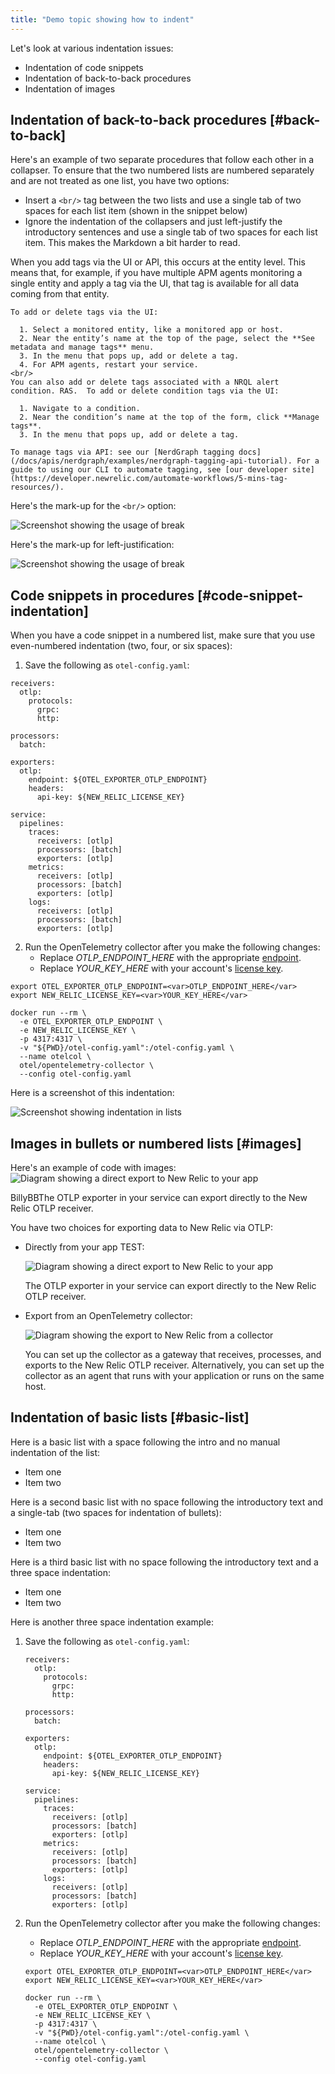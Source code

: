 ```yaml
---
title: "Demo topic showing how to indent"
---
```







Let's look at various indentation issues:

* Indentation of code snippets
* Indentation of back-to-back procedures
* Indentation of images

## Indentation of back-to-back procedures [#back-to-back]

Here's an example of two separate procedures that follow each other in a collapser. To ensure that the two numbered lists are numbered separately and are not treated as one list, you have two options:

  * Insert a `<br/>` tag between the two lists and use a single tab of two spaces for each list item (shown in the snippet below)
  * Ignore the indentation of the collapsers and just left-justify the introductory sentences and use a single tab of two spaces for each list item. This makes the Markdown a bit harder to read.

<CollapserGroup>
  <Collapser
    id="add-via-ui-api"
    title="Add tags via UI or API"
  >
    When you add tags via the UI or API, this occurs at the entity level. This means that, for example, if you have multiple APM agents monitoring a single entity and apply a tag via the UI, that tag is available for all data coming from that entity.

    To add or delete tags via the UI:

      1. Select a monitored entity, like a monitored app or host.
      2. Near the entity’s name at the top of the page, select the **See metadata and manage tags** menu.
      3. In the menu that pops up, add or delete a tag.
      4. For APM agents, restart your service.
    <br/>
    You can also add or delete tags associated with a NRQL alert condition. RAS.  To add or delete condition tags via the UI:

      1. Navigate to a condition.
      2. Near the condition’s name at the top of the form, click **Manage tags**.
      3. In the menu that pops up, add or delete a tag.

    To manage tags via API: see our [NerdGraph tagging docs](/docs/apis/nerdgraph/examples/nerdgraph-tagging-api-tutorial). For a guide to using our CLI to automate tagging, see [our developer site](https://developer.newrelic.com/automate-workflows/5-mins-tag-resources/).
  </Collapser>
</CollapserGroup>

Here's the mark-up for the `<br/>` option:


<img
  title="Screenshot showing the usage of break"
  alt="Screenshot showing the usage of break"
  src={indentInCollapserBR}
/>

Here's the mark-up for left-justification:

<img
  title="Screenshot showing the usage of break"
  alt="Screenshot showing the usage of break"
  src={indentInCollapserLeft}
/>

## Code snippets in procedures [#code-snippet-indentation]

When you have a code snippet in a numbered list, make sure that you use even-numbered indentation (two, four, or six spaces):

1. Save the following as `otel-config.yaml`:

  ```
  receivers:
    otlp:
      protocols:
        grpc:
        http:

  processors:
    batch:

  exporters:
    otlp:
      endpoint: ${OTEL_EXPORTER_OTLP_ENDPOINT}
      headers:
        api-key: ${NEW_RELIC_LICENSE_KEY}

  service:
    pipelines:
      traces:
        receivers: [otlp]
        processors: [batch]
        exporters: [otlp]
      metrics:
        receivers: [otlp]
        processors: [batch]
        exporters: [otlp]
      logs:
        receivers: [otlp]
        processors: [batch]
        exporters: [otlp]
  ```

2. Run the OpenTelemetry collector after you make the following changes:
   * Replace <var>OTLP_ENDPOINT_HERE</var> with the appropriate [endpoint](/docs/more-integrations/open-source-telemetry-integrations/opentelemetry/collector/opentelemetry-collector-basic#review-settings).
   * Replace <var>YOUR_KEY_HERE</var> with your account's [license key](https://one.newrelic.com/launcher/api-keys-ui.launcher).

  ```
  export OTEL_EXPORTER_OTLP_ENDPOINT=<var>OTLP_ENDPOINT_HERE</var>
  export NEW_RELIC_LICENSE_KEY=<var>YOUR_KEY_HERE</var>

  docker run --rm \
    -e OTEL_EXPORTER_OTLP_ENDPOINT \
    -e NEW_RELIC_LICENSE_KEY \
    -p 4317:4317 \
    -v "${PWD}/otel-config.yaml":/otel-config.yaml \
    --name otelcol \
    otel/opentelemetry-collector \
    --config otel-config.yaml
  ```

Here is a screenshot of this indentation:

<img
  title="Screenshot showing indentation in lists"
  alt="Screenshot showing indentation in lists"
  src={indentSnippetsInLists}
/>


## Images in bullets or numbered lists [#images]

Here's an example of code with images:
<img
  title="Diagram showing a direct export to New Relic to your app"
  alt="Diagram showing a direct export to New Relic to your app"
  src={nativeOtlpNoCollector}
/>

<figcaption>
  BillyBBThe OTLP exporter in your service can export directly to the New Relic OTLP receiver.
</figcaption>

You have two choices for exporting data to New Relic via OTLP:

* Directly from your app TEST:

  <img
    title="Diagram showing a direct export to New Relic to your app"
    alt="Diagram showing a direct export to New Relic to your app"
    src={nativeOtlpNoCollector}
  />

  <figcaption>
    The OTLP exporter in your service can export directly to the New Relic OTLP receiver.
  </figcaption>

* Export from an OpenTelemetry collector:

  <img
    title="Diagram showing the export to New Relic from a collector"
    alt="Diagram showing the export to New Relic from a collector"
    src={nativeOtlpWithCollector}
  />

  <figcaption>
    You can set up the collector as a gateway that receives, processes, and exports to the New Relic OTLP receiver. Alternatively, you can set up the collector as an agent that runs with your application or runs on the same host.
  </figcaption>

## Indentation of basic lists [#basic-list]

Here is a basic list with a space following the intro and no manual indentation of the list:

* Item one
* Item two

Here is a second basic list with no space following the introductory text and a single-tab (two spaces for indentation of bullets):
  * Item one
  * Item two

Here is a third basic list with no space following the introductory text and a three space indentation:
   * Item one
   * Item two

Here is another three space indentation example:

1. Save the following as `otel-config.yaml`:

   ```
   receivers:
     otlp:
       protocols:
         grpc:
         http:

   processors:
     batch:

   exporters:
     otlp:
       endpoint: ${OTEL_EXPORTER_OTLP_ENDPOINT}
       headers:
         api-key: ${NEW_RELIC_LICENSE_KEY}

   service:
     pipelines:
       traces:
         receivers: [otlp]
         processors: [batch]
         exporters: [otlp]
       metrics:
         receivers: [otlp]
         processors: [batch]
         exporters: [otlp]
       logs:
         receivers: [otlp]
         processors: [batch]
         exporters: [otlp]
   ```

2. Run the OpenTelemetry collector after you make the following changes:
   * Replace <var>OTLP_ENDPOINT_HERE</var> with the appropriate [endpoint](/docs/more-integrations/open-source-telemetry-integrations/opentelemetry/collector/opentelemetry-collector-basic#review-settings).
   * Replace <var>YOUR_KEY_HERE</var> with your account's [license key](https://one.newrelic.com/launcher/api-keys-ui.launcher).

   ```
   export OTEL_EXPORTER_OTLP_ENDPOINT=<var>OTLP_ENDPOINT_HERE</var>
   export NEW_RELIC_LICENSE_KEY=<var>YOUR_KEY_HERE</var>

   docker run --rm \
     -e OTEL_EXPORTER_OTLP_ENDPOINT \
     -e NEW_RELIC_LICENSE_KEY \
     -p 4317:4317 \
     -v "${PWD}/otel-config.yaml":/otel-config.yaml \
     --name otelcol \
     otel/opentelemetry-collector \
     --config otel-config.yaml
   ```




